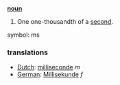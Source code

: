'''[[noun]]'''

# One one-thousandth of a [[second]].

symbol: ms

===translations===
*[[Dutch]]: [[milliseconde]] ''m''
*[[German]]: [[Millisekunde]] ''f''